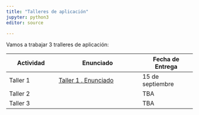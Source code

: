 ```yaml
---
title: "Talleres de aplicación"
jupyter: python3
editor: source

---
```


Vamos a trabajar 3 tralleres de aplicación:


| Actividad       | Enunciado                  | Fecha de Entrega |
|-----------------|----------------------------|------------------|
| Taller 1        | [Taller 1 . Enunciado](taller1_enunciado.qmd)     | 15 de septiembre |
| Taller 2        | | TBA   |
| Taller 3        |       | TBA  |

